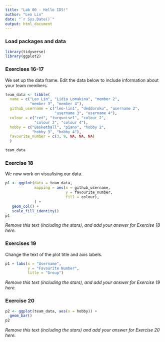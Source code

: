 ```yaml
---
title: "Lab 00 - Hello IDS!"
author: "Leo Lin"
date: "`r Sys.Date()`"
output: html_document
---
```


### Load packages and data

```r
library(tidyverse) 
library(ggplot2)
```

### Exercises 16-17

We set up the data frame. Edit the data below to include information about your team members.

```r
team_data <- tibble(
  name = c("Leo Lin", "Lidia Lomakina", "member 2", 
           "member 3", "member 4"),
  github_username = c("leo-lin1", "deddoroku", "username 2", 
                      "username 3", "username 4"), 
  colour = c("red", "turquoise1", "colour 2", 
             "colour 3", "colour 4"),
  hobby = c("Basketball", "piano", "hobby 2", 
            "hobby 3", "hobby 4"),
  favourite_number = c(3, 9, NA, NA, NA)
  )

team_data
```

### Exercise 18

We now work on visualising our data. 

```r
p1 <- ggplot(data = team_data,
             mapping = aes(x = github_username, 
                           y = favourite_number,
                           fill = colour), 
             ) +
   geom_col() +
   scale_fill_identity()
p1
```


*Remove this text (including the stars), and add your answer for Exercise 18 here.*

### Exercises 19

Change the text of the plot title and axis labels.

```r
p1 + labs(x = "Username", 
          y = "Favourite Number",
          title = "Group")
```

*Remove this text (including the stars), and add your answer for Exercise 19 here.*

### Exercise 20

```r
p2 <- ggplot(team_data, aes(x = hobby)) +
  geom_bar()
p2
```

*Remove this text (including the stars) and add your answer for Exercise 20 here.*
